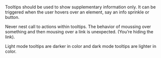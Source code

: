 
Tooltips should be used to show supplementary information only. It can be triggered when the user hovers over an element, say an info sprinkle or button.

<div
  className={css`
    margin: 40px 0px;
    width: auto;
    height: 131px;
    background-image: url('${CDN}/images/guidelines/LM-tooltips-1@3x.png');
    background-position: center center;
    background-repeat: no-repeat;
    background-size: contain;
  `}
/>

Never nest call to actions within tooltips. The behavior of moussing over something and then mousing over a link is unexpected. (You’re hiding the link).

<div
  className={css`
    margin: 40px 0px;
    width: 100%;
    height: 242px;
    background-image: url('${CDN}/images/guidelines/LM-tooltips-2@3x.png');
    background-position: center center;
    background-repeat: no-repeat;
    background-size: contain;
  `}
/>

Light mode tooltips are darker in color and dark mode tooltips are lighter in color.

<div
  className={css`
    margin: 40px 0px;
    width: 100%;
    height: 242px;
    background-image: url('${CDN}/images/guidelines/LM-tooltips-3@3x.png');
    background-position: center center;
    background-repeat: no-repeat;
    background-size: contain;
  `}
/>

